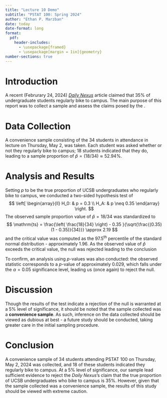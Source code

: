 ```yaml
---
title: "Lecture 10 Demo"
subtitle: "PSTAT 100: Spring 2024"
author: "Ethan P. Marzban"
date: today
date-format: long
format: 
  pdf:
    header-includes:
      - \usepackage{framed}
      - \usepackage[margin = 1in]{geometry}
number-sections: true
---
```


\begin{abstract}
In this mini-report, we investigate the claims (posited by the \emph{Daily Nexus}) that 35\% of undergraduate regularly bike to campus. The results of a convenience sample seemed to indicate that, at a 5\% level of significance, the \emph{Daily Nexus}'s claim can be rejected, however the nature of the sample collected necessitates further investigation.
\end{abstract}


# Introduction

A recent (Februrary 24, 2024) [_Daily Nexus_](https://dailynexus.com/2024-02-16/navigating-the-bike-friendly-campus-challenges-and-solutions-at-ucsb/
) article claimed that 35\% of undergraduate students regularly bike to campus. The main purpose of this report was to collect a sample and assess the claims posed by the \emph{Daily Nexus}.

# Data Collection

A convenience sample consisting of the 34 students in attendance in lecture on Thursday, May 2, was taken. Each student was asked whether or not they regularly bike to campus; 18 students indicated that they do, leading to a sample proportion of $\widehat{p} = (18/34) \approx 52.94\%$.

# Analysis and Results

Setting $p$ to be the true proportion of UCSB undergraduates who regularly bike to campus, we conducted a two-sided hypothesis test of 
$$ \left[ \begin{array}{ll}
  H_0:    & p = 0.3   \\
  H_A:    & p \neq 0.35
\end{array} \right. $$
The observed sample proportion value of $\widehat{p} = 18/34$ was standardized to
$$ \mathrm{ts} = \frac{\left( \frac{18}{34} \right) - 0.35 }{\sqrt{\frac{(0.35) (1 - 0.35)}{34}}} \approx 2.19 $$
and the critical value was computed as the 97.5^th^ percentile of the standard normal distribution - approximately 1.96. As the observed value of $\widehat{p}$ exceeds the critical value, the null was rejected leading to the conclusion
\begin{leftbar}
At a 5\% level of significance, there was sufficient evidence to reject the claims that 35\% of UCSB students regularly bike to campus.
\end{leftbar}

To confirm, an analysis using _p_-values was also conducted: the observed statistic corresponds to a _p_-value of approximately 0.029, which falls under the $\alpha = 0.05$ significance level, leading us (once again) to reject the null.

# Discussion

Though the results of the test indicate a rejection of the null is warranted at a 5\% level of significance, it should be noted that the sample collected was a **convenience sample**. As such, inference on the data collected should be viewed as dubious at best - a future study should be conducted, taking greater care in the initial sampling procedure.

# Conclusion 

A convenience sample of 34 students attending PSTAT 100 on Thursday, May 2, 2024 was collected, and 18 of these students indicated they regularly bike to campus. At a 5\% level of significance, our sample lead sufficient evidence to reject the _Daily Nexus_'s claim that the true proportion of UCSB undergraduates who bike to campus is 35\%. However, given that the sample collected was a convenience sample, the results of this study should be viewed with extreme caution. 